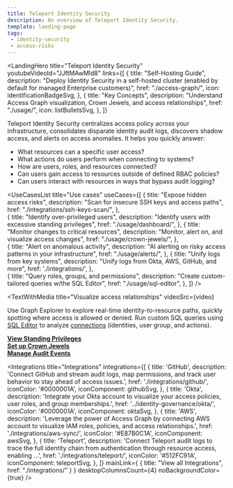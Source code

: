 ```yaml
---
title: Teleport Identity Security
description: An overview of Teleport Identity Security.
template: landing-page
tags:
 - identity-security
 - access-risks
---
```




<LandingHero
  title="Teleport Identity Security"
  youtubeVideoId="JJftMAwMld8"
  links={[
    {
      title: "Self-Hosting Guide",
      description: "Deploy Identity Security in a self-hosted cluster (enabled by default for managed Enterprise customers)",
      href: "./access-graph/",
      icon: identificationBadgeSvg,
    },
    {
      title: "Key Concepts",
      description: "Understand Access Graph visualization, Crown Jewels, and access relationships",
      href: "./usage/",
      icon: listBulletsSvg,
    },
  ]}
>
  Teleport Identity Security centralizes access policy across your infrastructure, consolidates disparate identity audit logs, discovers shadow access, and alerts on access anomalies. It helps you quickly answer:
  - What resources can a specific user access?
  - What actions do users perform when connecting to systems?
  - How are users, roles, and resources connected?
  - Can users gain access to resources outside of defined RBAC policies?
  - Can users interact with resources in ways that bypass audit logging?

</LandingHero>

<UseCasesList
  title="Use cases"
  useCases={[
    {
      title: "Expose hidden access risks",
      description: "Scan for insecure SSH keys and access paths",
      href: "./integrations/ssh-keys-scan/",
    },  
    {
      title: "Identify over-privileged users",
      description: "Identify users with excessive standing privileges",
      href: "./usage/dashboard/",
    },
    {
      title: "Monitor changes to critical resources",
      description: "Monitor, alert on, and visualize access changes",
      href: "./usage/crown-jewels/",
    },  
    {
      title: "Alert on anomalous activity",
      description: "AI alerting on risky access patterns in your infrastructure",
      href: "./usage/alerts/",
    },
    {
      title: "Unify logs from key systems",
      description: "Unify logs from Okta, AWS, GitHub, and more",
      href: './integrations/',
    },  
    {
      title: "Query roles, groups, and permissions",
      description: "Create custom-tailored queries w/the SQL Editor",
      href: "./usage/sql-editor",
    },
  ]}
/>

<TextWithMedia
  title="Visualize access relationships"
  videoSrc={video}
>
  Use Graph Explorer to explore real-time identity-to-resource paths, quickly spotting where access is allowed or denied. Run custom SQL queries using [SQL Editor](./usage/sql-editor.mdx) to analyze
  [connections](./usage/graph-explorer.mdx) (identities, user group, and actions).

  **[View Standing Privileges](./usage/dashboard.mdx)**  
  **[Set up Crown Jewels](./usage/crown-jewels.mdx)**  
  **[Manage Audit Events](./integrations/teleport.mdx)**
</TextWithMedia>

<Integrations
  title="Integrations"
  integrations={[
    {
      title: 'GitHub',
      description: 'Connect GitHub and stream audit logs, map permissions, and track user behavior to stay ahead of access issues.',
      href: './integrations/github/',
      iconColor: '#0000001A',
      iconComponent: githubSvg,
    },
    {
      title: 'Okta',
      description: 'Integrate your Okta account to visualize your access policies, user roles, and group memberships.',
      href: '../identity-governance/okta/',
      iconColor: '#0000001A',
      iconComponent: oktaSvg,
    },
    {
      title: 'AWS',
      description: 'Leverage the power of Access Graph by connecting AWS account to visualize IAM roles, policies, and access relationships.',
      href: './integrations/aws-sync/',
      iconColor: '#E87B0C1A',
      iconComponent: awsSvg,
    },
    {
      title: 'Teleport',
      description: 'Connect Teleport audit logs to trace the full identity chain from authentication through resource access, enabling ...',
      href: './integrations/teleport/',
      iconColor: '#512FC91A',
      iconComponent: teleportSvg,
    },
  ]}
  mainLink={
    {
      title: "View all Integrations",
      href: "./integrations/"
    }
  }
  desktopColumnsCount={4}
  noBackgroundColor={true}
/>
